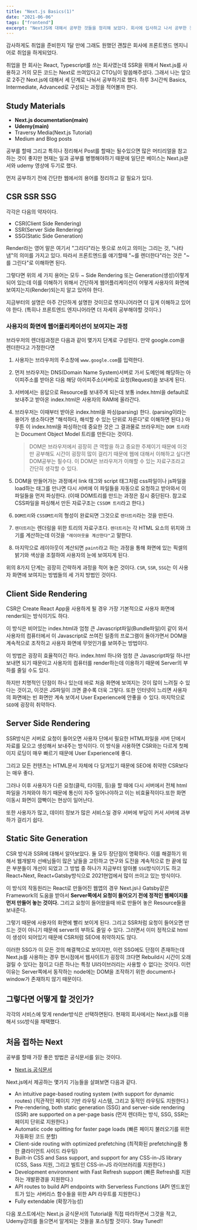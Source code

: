 ```yaml
---
title: "Next.js Basics(1)"
date: "2021-06-06"
tags: ["frontend"]
excerpt: "NextJS에 대해서 공부한 것들을 정리해 보았다. 회사에 입사하고 나서 공부한 것들 그리고 실제 프로덕션 레벨로 써본 후 나의 후기와 노하우? 같은 것들을 정리한 글이라고 생각하면 될 것 같다."
---
```


감사하게도 취업을 준비한지 1달 만에 그래도 원했던 괜찮은 회사에 프론트엔드 엔지니어로 취업을 하게되었다.

취업을 한 회사는 React, Typescript를 쓰는 회사였는데 SSR을 위해서 Next.js를 사용하고 거의 모든 코드는 Next로 쓰여있다고 CTO님이 말씀해주셨다. 그래서 나는 앞으로 2주간 Next.js에 대해서 세 단계로 나눠서 공부하기로 했다. 하루 3시간씩 Basics, Intermediate, Advanced로 구성되는 과정을 적어볼까 한다.

## Study Materials

- **Next.js documentation(main)**
- **Udemy(main)**
- Traversy Media(Next.js Tutorial)
- Medium and Blog posts

공부를 할때 그리고 특히나 정리해서 Post를 할때는 될수있으면 많은 머티리얼을 참고하는 것이 좋지만 현재는 일과 공부를 병행해야하기 때문에 일단은 베이스는 Next.js문서와 udemy 영상에 두기로 했다.

먼저 공부하기 전에 간단한 웹에서의 용어를 정리하고 갈 필요가 있다.

## CSR SSR SSG

각각은 다음의 약자이다.

- CSR(Client Side Rendering)
- SSR(Server Side Rendering)
- SSG(Static Side Generation)

Render라는 영어 말은 여기서 "그리다"라는 뜻으로 쓰이고 의미는 그리는 것, "나타냄"의 의미를 가지고 있다. 따라서 프론트엔드를 얘기할때 "~를 렌더한다"라는 것은 "~를 그린다"로 이해하면 된다.

그렇다면 위의 세 가지 용어는 모두 ~ Side Rendering 또는 Generation(생성)이렇게 되어 있는데 이를 이해하기 위해서 간단하게 웹어플리케이션이 어떻게 사용자의 화면에 보여지는지(Render)되는지 알고 있어야 한다.

지금부터의 설명은 아주 간단하게 설명한 것이므로 엔지니어라면 더 깊게 이해하고 있어야 한다. (특히나 프론트엔드 엔지니어라면 더 자세히 공부해야할 것이다.)

### 사용자의 화면에 웹어플리케이션이 보여지는 과정

브라우저의 렌더링과정은 다음과 같이 몇가지 단계로 구성된다. 만약 google.com을 렌더한다고 가정한다면

1. 사용자는 브라우저의 주소창에 `www.google.com`를 입력한다.
2. 먼저 브라우저는 DNS(Domain Name System)서버로 가서 도메인에 해당하는 아이피주소를 받아온 다음 해당 아이피주소(서버)로 요청(Request)을 보내게 된다.
3. 서버에서는 응답으로 Resource를 보내주게 되는데 보통 index.html을 default로 보내주고 받아온 index.html은 사용자의 RAM에 올라간다.
4. 브라우저는 이때부터 받아온 index.html을 파싱(parsing) 한다. (parsing이라는 용어가 생소하다면 "해석하다, 해석할 수 있는 단위로 자른다"로 이해하면 된다.) 아무튼 이 index.html을 파싱하는데 중요한 것은 그 결과물로 브라우저는 `DOM 트리`라는 Document Object Model 트리를 만든다는 것이다.

   > DOM은 브라우저에서 굉장히 큰 역할을 하고 중요한 주제이기 때문에 이것만 공부해도 시간이 굉장히 많이 걸리기 때문에 웹에 대해서 이해하고 싶다면 DOM공부는 필수다. 이 DOM은 브라우저가 이해할 수 있는 자료구조라고 간단히 생각할 수 있다.

5. DOM을 만들어가는 과정에서 link 태그와 script 태그처럼 css파일이나 js파일을 load하는 태그를 만나면 다시 서버에 이 파일들을 자동으로 요청하고 받아와서 이 파일들을 먼저 파싱한다. (이때 DOM트리를 만드는 과정은 잠시 중단된다. 참고로 CSS파일을 파싱해서 만든 자료구조는 `CSSOM 트리`라고 한다.)
6. `DOM트리`와 `CSSOM트리`의 형성이 완료되면 그것으로 `렌더트리`라는 것을 만든다.
7. `렌더트리`는 렌더링을 위한 트리의 자료구조다. `렌더트리`는 각 HTML 요소의 위치와 크기를 계산하는데 이것을 `"레이아웃을 계산한다"`고 말한다.
8. 마지막으로 레이아웃이 계산되면 `paint`라고 하는 과정을 통해 화면에 있는 픽셀의 밝기와 색상을 조절하여 사용자의 눈에 보여지게 된다.

위의 8가지 단계는 굉장히 간략하게 과정을 적어 놓은 것이다. `CSR`, `SSR`, `SSG`는 이 사용자 화면에 보여지는 방법들의 세 가지 방법인 것이다.

## Client Side Rendering

CSR은 Create React App을 사용하게 될 경우 가장 기본적으로 사용자 화면에 render되는 방식이기도 하다.

이 방식은 비어있는 index.html과 엄청 큰 Javascript파일(Bundle파일)이 같이 와서 사용자의 컴퓨터에서 이 Javascript로 쓰여진 일종의 프로그램이 돌아가면서 DOM을 계속적으로 조작하고 사용자 화면에 무엇인가를 보여주는 방법이다.

이 방법은 굉장히 효율적이긴 하다. index.html 하나와 엄청 큰 Javascript파일 하나만 보내면 되기 때문이고 사용자의 컴퓨터를 render하는데 이용하기 때문에 Server의 부하를 줄일 수도 있다.

하지만 치명적인 단점이 하나 있는데 바로 처음 화면에 보여지는 것이 많이 느려질 수 있다는 것이고, 이것은 JS파일이 크면 클수록 더욱 그렇다. 또한 인터넷이 느리면 사용자의 화면에는 빈 화면만 계속 보여서 User Experience에 안좋을 수 있다. 마지막으로 `SEO`에 굉장히 취약하다.

## Server Side Rendering

SSR방식은 서버로 요청이 들어오면 사용자 단에서 필요한 HTML파일을 서버 단에서 자료를 모으고 생성해서 보내주는 방식이다. 이 방식을 사용하면 CSR와는 다르게 첫페이지 로딩이 매우 빠르기 때문에 User Experience에 좋다.

그리고 모든 컨텐츠는 HTML문서 자체에 다 담겨있기 때문에 SEO에 취약한 CSR보다는 매우 좋다.

그러나 이후 사용자가 다른 요청(클릭, 타이핑, 등)을 할 때에 다시 서버에서 전체 html 파일을 가져와야 하기 때문에 통신이 자주 일어나야하고 이는 비효율적이다.또한 화면 이동시 화면이 깜빡이는 현상이 일어난다.

또한 사용자가 많고, 데이터 정보가 많은 서비스일 경우 서버에 부담이 커서 서버에 과부하가 걸리기 쉽다.

## Static Site Generation

CSR 방식과 SSR에 대해서 알아보았다. 둘 모두 장단점이 명확하다. 이를 해결하기 위해서 웹개발자 선배님들이 많은 날들을 고민하고 연구와 도전을 계속적으로 한 끝에 많은 부분들이 개선이 되었고 그 방법 중 하나가 지금부터 알아볼 `SSG`방식이기도 하고 React+Next, React+Gatsby방식으로 2021현업에서 많이 쓰이고 있는 방식이다.

이 방식의 작동원리는 React로 만들어진 웹앱의 경우 Next.js나 Gatsby같은 Framework의 도움을 받아서 **Server쪽에서 요청이 들어오기 전에 정적인 웹페이지를 먼저 만들어 놓는 것이다.** 그리고 요청이 들어왔을때 바로 만들어 놓은 Resource들을 보내준다.

그렇기 때문에 사용자의 화면에 빨리 보이게 된다. 그리고 SSR처럼 요청이 들어오면 만드는 것이 아니기 때문에 server의 부하도 줄일 수 있다. 그러면서 이미 정적으로 html이 생성이 되어있기 때문에 CSR처럼 SEO에 취약하지도 않다.

이러한 SSG가 이 모든 것의 해결책으로 보이지만, 이런 SSG에도 단점이 존재하는데 Next.js를 사용하는 경우 현시점에서 웹사이트가 굉장히 크다면 Rebuild시 시간이 오래걸릴 수 있다는 점이고 다른 하나는 특정 UI라이브러리는 사용할 수 없다는 것이다. 이런 이유는 Server쪽에서 동작하는 node에는 DOM을 조작하기 위한 document나 window가 존재하지 않기 때문이다.

## 그렇다면 어떻게 할 것인가?

각각의 서비스에 맞게 render방식은 선택하면된다. 현재의 회사에서는 Next.js를 이용해서 `SSG`방식을 채택했다.

## 처음 접하는 Next

공부를 할때 가장 좋은 방법은 공식문서를 읽는 것이다.

- [Next.js 공식문서](https://nextjs.org/learn/basics/create-nextjs-app?utm_source=next-site&utm_medium=homepage-cta&utm_campaign=next-website)

Next.js에서 제공하는 몇가지 기능들을 살펴보면 다음과 같다.

- An intuitive page-based routing system (with support for dynamic routes)
  (직관적인 페이지 기반 라우팅 시스템, 그리고 동적인 라우팅도 지원한다.)
- Pre-rendering, both static generation (SSG) and server-side rendering (SSR) are supported on a per-page basis
  (먼저 렌더하는 방식, SSG, SSR는 페이지 단위로 지원한다.)
- Automatic code splitting for faster page loads
  (빠른 페이지 불러오기를 위한 자동화된 코드 분할)
- Client-side routing with optimized prefetching
  (최적화된 prefetching을 통한 클라이언트 사이드 라우팅)
- Built-in CSS and Sass support, and support for any CSS-in-JS library
  (CSS, Sass 지원, 그리고 빌트인 CSS-in-JS 라이브러리를 지원한다.)
- Development environment with Fast Refresh support
  (빠른 Refresh를 지원하는 개발환경을 지원한다.)
- API routes to build API endpoints with Serverless Functions
  (API 엔드포인트가 있는 서버리스 함수들을 위한 API 라우트를 지원한다.)
- Fully extendable
  (확장가능성)

다음 포스트에서는 Next.js 공식문서의 Tutorial을 직접 따라하면서 그것을 적고, Udemy강의를 들으면서 알게되는 것들을 포스팅할 것이다. Stay Tuned!!
